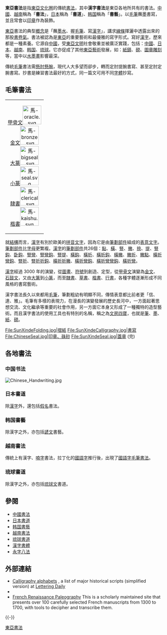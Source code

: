 {{unreferenced|time=2017-04-25T16:31:58+00:00}}
{{Infobox East Asian
|title=東亞書法
|tablewidth=
|color=
|fontcolor=
|background=
|logo=
|logowidth=
|img=Byodoin calligrapher.jpg
|imgwidth=250
|caption=傳統漢字書法
|sort=
<!-- 中文 -->
|chinesetitle=
|chinese=
|tradchi=書法
|simpchi=书法
|zhuyin=
|pinyin=
|typy=
|wg=
|chinesetext=
<!-- 韓文 -->
|koreantitle=
|context=
|hangul=서예
|hanja=書藝
|rr=Seoye
|mr=Sŏye
|koreantext=
<!-- 韓文舊稱 -->
|koreantitle2=
|context2=
|hangul2=
|hanja2=
|rr2=
|mr2=
|koreantext2=
<!-- 日文 -->
|japanesetitle=
|kanji=書道
|kana=しょどう
|kanahist=しよだう
|hiragana=
|katakana=
|shinjitai=
|kyujitai=
|romaji=Shodō
|hepburn=
|japanesetext=
<!-- 日文舊稱 -->
|japanesetitle2=
|kanji2=
|kana2=
|kanahist2=
|hiragana2=
|katakana2=
|shinjitai2=
|kyujitai2=
|romaji2=
|hepburn2=
|japanesetext2=
<!-- 琉球文 -->
|ryuhanji=
|ryukana=
|ryuromaji=
<!-- 越南文 -->
|vietnamesetitle=
|vietnamese=Thư Pháp
|chunom=
|hantu=
|hannom=書法
|vietnamesetext=
<!-- 其他地區名稱 -->
|othertitle=
|field1=
|content1=
|field2=
|content2=
|field3=
|content3=
|othertext=
}}
{{Calligraphy}}

'''東亞書法'''是指[[東亞文化圈|東亞文化圈]]的傳統[[書法|書法]]，其中'''漢字書法'''是東亞各地所共有的書法。[[中國|中國]]、[[越南|越南]]稱為「'''書法'''」，[[日本|日本]]稱為「'''書道'''」、[[韩国|韩国]]稱為「'''書藝'''」。以[[毛筆|毛筆]]蘸[[墨|墨]]書寫，並且常會以[[印章|印章]]作為裝飾。

[[東亞|東亞]]書法的典型[[概念|概念]]是「蘸[[墨水|墨水]]、握[[毛筆|毛筆]]、寫[[漢字|漢字]]」，講求[[線條|線條]]揮灑中透露出來的那股[[書卷氣|書卷氣]]。書法被認為是[[東亞|東亞]]的重要藝術和最優雅的寫字形式。寫好[[漢字|漢字]]，歷來都是一種素養。它源自[[中國|中國]]，受[[東亞文明|東亞文明]]社會敬重並被廣泛實踐，包括：[[中國|中國]]、[[日本|日本]]、[[越南|越南]]、[[朝鮮半島|韩国]]、[[琉球|琉球]]。它亦促成了其他[[東亞藝術|東亞藝術]]發展，如：[[紙鎮|紙鎮]]、[[硯|硯]]、[[圖章|圖章]][[雕刻|雕刻]]等，當中以[[水墨畫|水墨畫]]影響最深。

傳統[[毛筆|毛筆]]書法需[[懸肘|懸肘]][[懸腕|懸腕]]，現代人大多望而卻步，轉而定肘提腕書寫、甚至定肘定腕書寫。抄書是練習書法最好的方式，同一篇文可用不同[[字體|字體]]抄寫。

== 毛筆書法 ==

{| class="wikitable floatright" style="margin: 0 0 1em 1em" width="70px" 
|align=center| [[甲骨文|甲骨文]][[File:馬-oracle.svg|60px]]<br />
[[金文|金文]][[File:馬-bronze.svg|60px]]<br />
[[大篆|大篆]][[File:馬-bigseal.svg|60px]]<br />
[[小篆|小篆]][[File:馬-seal.svg|60px]]<br />
[[隸書|隸書]][[File:馬-clerical.svg|60px]]<br />
[[楷書|楷書]][[File:馬-kaishu.svg|60px]]<br />
|}

就[[結構|結構]]而言，[[漢字|漢字]]有別於歐美的[[拼音文字|拼音文字]]，因為它是由[[筆劃部件|筆劃部件]]組成的[[表意文字|表意文字]]。[[筆劃部件|筆劃部件]]比[[字母|字母]]更繁複。[[漢字|漢字]]的[[筆劃部件|筆劃部件]]共26個：[[筆畫|點]]、[[橫|橫]]、[[豎|豎]]、[[撇|撇]]、[[捺|捺]]、[[提|提]]、[[豎鈎|豎鈎]]、[[卧鈎|卧鈎]]、[[豎彎|豎彎]]、[[豎彎鈎|豎彎鈎]]、[[豎提|豎提]]、[[橫鈎|橫鈎]]、[[橫折|橫折]]、[[橫折鈎|橫折鈎]]、[[橫撇|橫撇]]、[[撇折|撇折]]、[[撇點|撇點]]、[[橫折彎鈎|橫折彎鈎]]、[[豎折|豎折]]、[[豎折折鈎|豎折折鈎]]、[[橫折折撇|橫折折撇]]、[[橫折彎鈎|橫折彎鈎]]、[[橫折彎彎鈎|橫折彎彎鈎]]、[[橫折彎|橫折彎]]。

[[漢字|漢字]]經過 3000 年的演變，從[[圖畫|圖畫]]、[[符號|符號]]到創造、定型，從[[甲骨文|甲骨文]]演變為[[金文|金文]]、[[石鼓文|石鼓文]]，又由[[大篆|大篆]]到[[小篆|小篆]]，而至[[隸書|隸書]]、[[草書|草書]]、[[楷書|楷書]]、[[行書|行書]]，各種字體逐漸形成不同風格的書寫藝術。

漢字書法長久以來都用[[毛筆|毛筆]]，筆劃粗幼有明顯不同，傳情表意都比前者更「信、達、雅」。毛筆有多樣的表現力，在漫長的演變發展的歷史長河中，一方面起著思想交流、文化繼承等重要的社會作用，另一方面它本身又形成了一種獨特的造型藝術。而且漢字書法的使用工具也有特別的名稱，稱之為[[文房四寶|文房四寶]]，也就是[[筆|筆]]、[[墨|墨]]、[[紙|紙]]、[[硯|硯]]。
<gallery>
File:SunXindeFolding.jpg|摺紙
File:SunXindeCalligraphy.jpg|書寫
File:ChineseSeal.jpg|印章、硃砂
File:SunXindeSeal.jpg|蓋章 (完)
</gallery>

==各地書法==
===中国书法===
[[File:Chinese_Handwriting.jpg|thumb]]
{{main|中国书法}}

===日本書道===
{{main|日本書道}}
除[[漢字|漢字]]外，還包括[[日語假名|假名]]書法。
===韩国書藝===
{{main|韩国書藝}}
除漢字之外，亦包括[[諺文|諺文]]書藝。

===越南書法===
{{main|越南書法}}
傳統上有漢字、[[喃字|喃字]]書法，拉丁化的[[國語字|國語字]]推行後，出現了[[国语字书法|國語字毛筆書法]]。

===琉球書道===
{{main|琉球書道}}
除漢字之外，亦包括[[琉球文|琉球文]]書道。

==參閱==
{{div col|2}}
*[[中國書法|中國書法]]
*[[日本書道|日本書道]]
*[[韩国書藝|韩国書藝]]
*[[越南書法|越南書法]]
*[[琉球書道|琉球書道]]
*[[漢字書體|漢字書體]]
*[[永字八法|永字八法]]
{{div col end}}

==外部連結==
{{commons|Category:Calligraphy of East Asia}}
{{wiktionary|书法}}
* [https://www.lettering-daily.com/calligraphy-alphabets/ Calligraphy alphabets] {{Wayback|url=https://www.lettering-daily.com/calligraphy-alphabets/ |date=20211122175119 }}, a list of major historical scripts (simplified version) at [https://www.lettering-daily.com/ Lettering Daily] {{Wayback|url=https://www.lettering-daily.com/ |date=20211219230409 }}
* {{Curlie|Arts/Visual_Arts/Calligraphy/}}
* [https://paleography.library.utoronto.ca French Renaissance Paleography] {{Wayback|url=https://paleography.library.utoronto.ca/ |date=20210210214229 }} This is a scholarly maintained site that presents over 100 carefully selected French manuscripts from 1300 to 1700, with tools to decipher and transcribe them.
{{-}}
{{日本的传统艺能|state=collapsed}}

{{Authority control}}
[[Category:東亞書法|]]